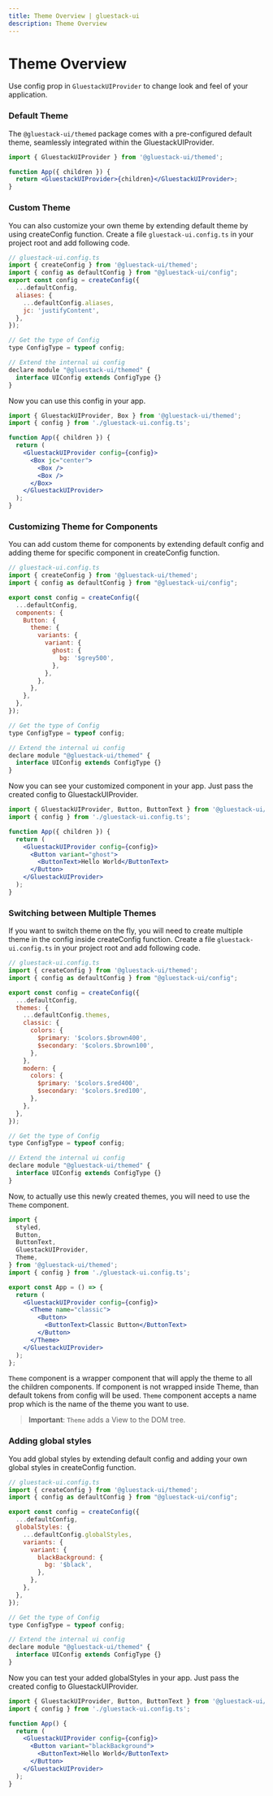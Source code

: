 ```yaml
---
title: Theme Overview | gluestack-ui
description: Theme Overview
---
```



<Meta title="Configuration Theme/Overview" />

# Theme Overview

Use config prop in `GluestackUIProvider` to change look and feel of your application.

### Default Theme

The `@gluestack-ui/themed` package comes with a pre-configured default theme, seamlessly integrated within the GluestackUIProvider.

```jsx
import { GluestackUIProvider } from '@gluestack-ui/themed';

function App({ children }) {
  return <GluestackUIProvider>{children}</GluestackUIProvider>;
}
```

### Custom Theme

You can also customize your own theme by extending default theme by using createConfig function. Create a file `gluestack-ui.config.ts` in your project root and add following code.

```jsx
// gluestack-ui.config.ts
import { createConfig } from '@gluestack-ui/themed';
import { config as defaultConfig } from "@gluestack-ui/config";
export const config = createConfig({
  ...defaultConfig,
  aliases: {
    ...defaultConfig.aliases,
    jc: 'justifyContent',
  },
});

// Get the type of Config
type ConfigType = typeof config;

// Extend the internal ui config
declare module "@gluestack-ui/themed" {
  interface UIConfig extends ConfigType {}
}

```

Now you can use this config in your app.

```jsx
import { GluestackUIProvider, Box } from '@gluestack-ui/themed';
import { config } from './gluestack-ui.config.ts';

function App({ children }) {
  return (
    <GluestackUIProvider config={config}>
      <Box jc="center">
        <Box />
        <Box />
      </Box>
    </GluestackUIProvider>
  );
}
```

### Customizing Theme for Components

You can add custom theme for components by extending default config and adding theme for specific component in createConfig function.

```jsx
// gluestack-ui.config.ts
import { createConfig } from '@gluestack-ui/themed';
import { config as defaultConfig } from "@gluestack-ui/config";

export const config = createConfig({
  ...defaultConfig,
  components: {
    Button: {
      theme: {
        variants: {
          variant: {
            ghost: {
              bg: '$grey500',
            },
          },
        },
      },
    },
  },
});

// Get the type of Config
type ConfigType = typeof config;

// Extend the internal ui config
declare module "@gluestack-ui/themed" {
  interface UIConfig extends ConfigType {}
}

```

Now you can see your customized component in your app. Just pass the created config to GluestackUIProvider.

```jsx
import { GluestackUIProvider, Button, ButtonText } from '@gluestack-ui/themed';
import { config } from './gluestack-ui.config.ts';

function App({ children }) {
  return (
    <GluestackUIProvider config={config}>
      <Button variant="ghost">
        <ButtonText>Hello World</ButtonText>
      </Button>
    </GluestackUIProvider>
  );
}
```

### Switching between Multiple Themes

If you want to switch theme on the fly, you will need to create multiple theme in the config inside createConfig function. Create a file `gluestack-ui.config.ts` in your project root and add following code.

```jsx
// gluestack-ui.config.ts
import { createConfig } from '@gluestack-ui/themed';
import { config as defaultConfig } from "@gluestack-ui/config";

export const config = createConfig({
  ...defaultConfig,
  themes: {
    ...defaultConfig.themes,
    classic: {
      colors: {
        $primary: '$colors.$brown400',
        $secondary: '$colors.$brown100',
      },
    },
    modern: {
      colors: {
        $primary: '$colors.$red400',
        $secondary: '$colors.$red100',
      },
    },
  },
});

// Get the type of Config
type ConfigType = typeof config;

// Extend the internal ui config
declare module "@gluestack-ui/themed" {
  interface UIConfig extends ConfigType {}
}

```

Now, to actually use this newly created themes, you will need to use the `Theme` component.

```jsx
import {
  styled,
  Button,
  ButtonText,
  GluestackUIProvider,
  Theme,
} from '@gluestack-ui/themed';
import { config } from './gluestack-ui.config.ts';

export const App = () => {
  return (
    <GluestackUIProvider config={config}>
      <Theme name="classic">
        <Button>
          <ButtonText>Classic Button</ButtonText>
        </Button>
      </Theme>
    </GluestackUIProvider>
  );
};
```

`Theme` component is a wrapper component that will apply the theme to all the children components. If component is not wrapped inside Theme, than default tokens from config will be used. `Theme` component accepts a name prop which is the name of the theme you want to use.

> **Important**: `Theme` adds a View to the DOM tree.

### Adding global styles

You add global styles by extending default config and adding your own global styles in createConfig function.

```jsx
// gluestack-ui.config.ts
import { createConfig } from '@gluestack-ui/themed';
import { config as defaultConfig } from "@gluestack-ui/config";

export const config = createConfig({
  ...defaultConfig,
  globalStyles: {
    ...defaultConfig.globalStyles,
    variants: {
      variant: {
        blackBackground: {
          bg: '$black',
        },
      },
    },
  },
});

// Get the type of Config
type ConfigType = typeof config;

// Extend the internal ui config
declare module "@gluestack-ui/themed" {
  interface UIConfig extends ConfigType {}
}
```

Now you can test your added globalStyles in your app. Just pass the created config to GluestackUIProvider.

```jsx
import { GluestackUIProvider, Button, ButtonText } from '@gluestack-ui/themed';
import { config } from './gluestack-ui.config.ts';

function App() {
  return (
    <GluestackUIProvider config={config}>
      <Button variant="blackBackground">
        <ButtonText>Hello World</ButtonText>
      </Button>
    </GluestackUIProvider>
  );
}
```
